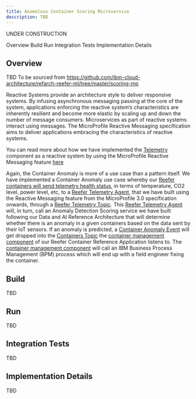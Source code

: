 ```yaml
---
title: Anomalous Container Scoring Microservice
description: TBD
---
```


<InlineNotification kind="warning">UNDER CONSTRUCTION</InlineNotification>

<AnchorLinks>
  <AnchorLink>Overview</AnchorLink>
  <AnchorLink>Build</AnchorLink>
  <AnchorLink>Run</AnchorLink>
  <AnchorLink>Integration Tests</AnchorLink>
  <AnchorLink>Implementation Details</AnchorLink>
</AnchorLinks>

## Overview

TBD To be sourced from https://github.com/ibm-cloud-architecture/refarch-reefer-ml/tree/master/scoring-mp

Reactive Systems provide an architecture style to deliver responsive systems. By infusing asynchronous messaging passing at the core of the system, applications enforcing the reactive system’s characteristics are inherently resilient and become more elastic by scaling up and down the number of message consumers. Microservices as part of reactive systems interact using messages. The MicroProfile Reactive Messaging specification aims to deliver applications embracing the characteristics of reactive systems.

You can read more about how we have implemented the [Telemetry](/refarch-kc/business-scenario/microservices-overview/#telemetry) component as a reactive system by using the MicroProfile Reactive Messaging feature [here](https://ibm-cloud-architecture.github.io/refarch-reefer-ml/infuse/dev-scoring/)

Again, the Container Anomaly is more of a use case than a pattern itself. We have implemented a Container Anomaly use case whereby our [Reefer containers will send telemetry health status](#simulator), in terms of temperature, CO2 level, power level, etc, to a [Reefer Telemetry Agent](#telemetry), that we have built using the Reactive Messaging feature from the MicroProfile 3.0 specification onwards, through a [Reefer Telemetry Topic](#reefer-telemetry-topic). This [Reefer Telemetry Agent](#telemetry) will, in turn, call an Anomaly Detection Scoring service we have built following our Data and AI Reference Architecture that will determine whether there is an anomaly in a given containers based on the data sent by their IoT sensors. If an anomaly is predicted, a [Container Anomaly Event](#container-anomaly-event) will get dropped into the [Containers Topic](#containers-topic) the [container management component](#containers) of our Reefer Container Reference Application listens to. The [container management component](#containers) will call an IBM Business Process Management (BPM) process which will end up with a field engineer fixing the container.

## Build

TBD

## Run

TBD

## Integration Tests

TBD

## Implementation Details

TBD
